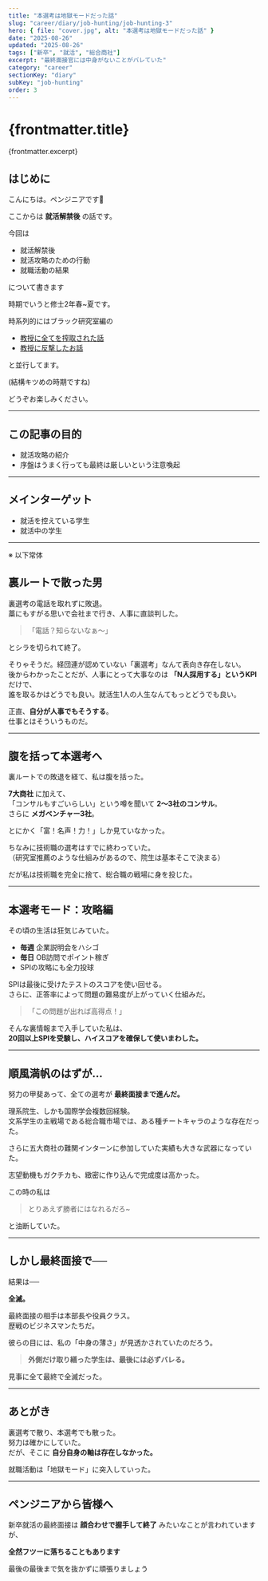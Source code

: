 ```yaml
---
title: "本選考は地獄モードだった話"
slug: "career/diary/job-hunting/job-hunting-3"
hero: { file: "cover.jpg", alt: "本選考は地獄モードだった話" }
date: "2025-08-26"
updated: "2025-08-26"
tags: ["新卒", "就活", "総合商社"]
excerpt: "最終面接官には中身がないことがバレていた"
category: "career"
sectionKey: "diary"
subKey: "job-hunting"
order: 3
---
```

# {frontmatter.title}
{frontmatter.excerpt}

## はじめに

こんにちは。ペンジニアです🐧

ここからは **就活解禁後** の話です。

今回は
- 就活解禁後
- 就活攻略のための行動
- 就職活動の結果

について書きます


時期でいうと修士2年春~夏です。


時系列的にはブラック研究室編の

- [教授に全てを搾取された話](/posts/career/diary/graduate-school/graduate-school-1)
- [教授に反撃したお話](/posts/career/diary/graduate-school/graduate-school-2)

と並行してます。


(結構キツめの時期ですね)


どうぞお楽しみください。

---

## この記事の目的

- 就活攻略の紹介
- 序盤はうまく行っても最終は厳しいという注意喚起

---

## メインターゲット

- 就活を控えている学生
- 就活中の学生

---

※ 以下常体

## 裏ルートで散った男

裏選考の電話を取れずに敗退。  
藁にもすがる思いで会社まで行き、人事に直談判した。  

> 「電話？知らないなぁ〜」  

とシラを切られて終了。  

そりゃそうだ。経団連が認めていない「裏選考」なんて表向き存在しない。  
後からわかったことだが、人事にとって大事なのは **「N人採用する」というKPI** だけで、  
誰を取るかはどうでも良い。就活生1人の人生なんてもっとどうでも良い。  

正直、**自分が人事でもそうする**。  
仕事とはそういうものだ。

---

## 腹を括って本選考へ

裏ルートでの敗退を経て、私は腹を括った。  

**7大商社** に加えて、  
「コンサルもすごいらしい」という噂を聞いて **2〜3社のコンサル**。  
さらに **メガベンチャー3社**。  

とにかく「富！名声！力！」しか見ていなかった。  

ちなみに技術職の選考はすでに終わっていた。  
（研究室推薦のような仕組みがあるので、院生は基本そこで決まる）

だが私は技術職を完全に捨て、総合職の戦場に身を投じた。

---

## 本選考モード：攻略編

その頃の生活は狂気じみていた。  

- **毎週** 企業説明会をハシゴ  
- **毎日** OB訪問でポイント稼ぎ  
- SPIの攻略にも全力投球  

SPIは最後に受けたテストのスコアを使い回せる。  
さらに、正答率によって問題の難易度が上がっていく仕組みだ。  

> 「この問題が出れば高得点！」  

そんな裏情報まで入手していた私は、  
**20回以上SPIを受験し、ハイスコアを確保して使いまわした。**

---

## 順風満帆のはずが…

努力の甲斐あって、全ての選考が **最終面接まで進んだ。**

理系院生、しかも国際学会複数回経験。  
文系学生の主戦場である総合職市場では、ある種チートキャラのような存在だった。  

さらに五大商社の難関インターンに参加していた実績も大きな武器になっていた。


志望動機もガクチカも、緻密に作り込んで完成度は高かった。


この時の私は

> とりあえず勝者にはなれるだろ~

と油断していた。

---

## しかし最終面接で──

結果は──  

**全滅。**  

最終面接の相手は本部長や役員クラス。  
歴戦のビジネスマンたちだ。  

彼らの目には、私の「中身の薄さ」が見透かされていたのだろう。  

> **外側だけ取り繕った学生は、最後には必ずバレる。**  


見事に全て最終で全滅だった。

---

## あとがき

裏選考で散り、本選考でも散った。  
努力は確かにしていた。  
だが、そこに **自分自身の軸は存在しなかった。**  

就職活動は「地獄モード」に突入していった。


--- 

## ペンジニアから皆様へ


新卒就活の最終面接は **顔合わせで握手して終了** みたいなことが言われていますが、


**全然フツーに落ちることもあります**


最後の最後まで気を抜かずに頑張りましょう
